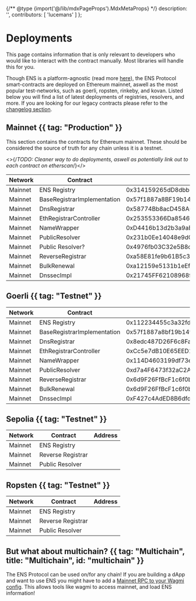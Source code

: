 {/** @type {import('@/lib/mdxPageProps').MdxMetaProps} */}
    description: '',
    contributors: [
        'lucemans'
    ]
};

# Deployments

<Note>
    This page contains information that is only relevant to developers who would
    like to interact with the contract manually. Most libraries will handle this
    for you.
</Note>

Though ENS is a platform-agnostic (read more [here](/learn/multichain)), the ENS Protocol smart-contracts are deployed on Ethereum mainnet, aswell as the most popular test-networks, such as goerli, ropsten, rinkeby, and kovan.
Listed below you will find a list of latest deployments of registries, resolvers, and more.
If you are looking for our legacy contracts please refer to the [changelog section](/changelog).

## Mainnet {{ tag: "Production" }}

This section contains the contracts for Ethereum mainnet.
These should be considered the source of truth for any chain unless it is a testnet.

<>{/*TODO: Cleaner way to do deployments, aswell as potentially link out to each contract on etherscan*/}</>

| Network | Contract          | Address                                    |
| ------- | ----------------- | ------------------------------------------ |
| Mainnet | ENS Registry      | 0x314159265dD8dbb310642f98f50C066173C1259b |
| Mainnet | BaseRegistrarImplementation | 0x57f1887a8BF19b14fC0dF6Fd9B2acc9Af147eA85 |
| Mainnet | DnsRegistrar | 0x58774Bb8acD458A640aF0B88238369A167546ef2 |
| Mainnet | EthRegistrarController | 0x253553366Da8546fC250F225fe3d25d0C782303b |
| Mainnet | NameWrapper | 0xD4416b13d2b3a9aBae7AcD5D6C2BbDBE25686401 |
| Mainnet | PublicResolver | 0x231b0Ee14048e9dCcD1d247744d114a4EB5E8E63 |
| Mainnet | Public Resolver?   | 0x4976fb03C32e5B8cfe2b6cCB31c09Ba78EBaBa41 |
| Mainnet | ReverseRegistrar | 0xa58E81fe9b61B5c3fE2AFD33CF304c454AbFc7Cb |
| Mainnet | BulkRenewal | 0xa12159e5131b1eEf6B4857EEE3e1954744b5033A |
| Mainnet | DnssecImpl | 0x21745FF62108968fBf5aB1E07961CC0FCBeB2364 |

## Goerli {{ tag: "Testnet" }}

| Network | Contract          | Address                                    |
| ------- | ----------------- | ------------------------------------------ |
| Mainnet | ENS Registry      | 0x112234455c3a32fd11230c42e7bccd4a84e02010 |
| Mainnet | BaseRegistrarImplementation | 0x57f1887a8bf19b14fc0df6fd9b2acc9af147ea85 |
| Mainnet | DnsRegistrar | 0x8edc487D26F6c8Fa76e032066A3D4F87E273515d |
| Mainnet | EthRegistrarController | 0xCc5e7dB10E65EED1BBD105359e7268aa660f6734 |
| Mainnet | NameWrapper | 0x114D4603199df73e7D157787f8778E21fCd13066 |
| Mainnet | PublicResolver | 0xd7a4F6473f32aC2Af804B3686AE8F19E48B8fF5f |
| Mainnet | ReverseRegistrar | 0x6d9F26FfBcF1c6f0bAe9F2C1f7fBe8eE6B1d8d4d |
| Mainnet | BulkRenewal | 0x6d9F26FfBcF1c6f0bAe9F2C1f7fBe8eE6B1d8d4d |
| Mainnet | DnssecImpl | 0xF427c4AdED8B6dfde604865c1a7E953B160C26f0 |

## Sepolia {{ tag: "Testnet" }}

| Network | Contract          | Address |
| ------- | ----------------- | ------- |
| Mainnet | ENS Registry      |         |
| Mainnet | Reverse Registrar |         |
| Mainnet | Public Resolver   |         |

## Ropsten {{ tag: "Testnet" }}

| Network | Contract          | Address |
| ------- | ----------------- | ------- |
| Mainnet | ENS Registry      |         |
| Mainnet | Reverse Registrar |         |
| Mainnet | Public Resolver   |         |

## But what about multichain? {{ tag: "Multichain", title: "Multichain", id: "multichain" }}

The ENS Protocol can be used on/for any chain! If you are building a dApp and want to use ENS you might have to add a [Mainnet RPC to your Wagmi config](/web/libraries).
This allows tools like wagmi to access mainnet, and load ENS information!

<EmbedLink
    title="⛓️ Multichain"
    description="Learn more about multichain ENS"
    href="/learn/multichain"
/>